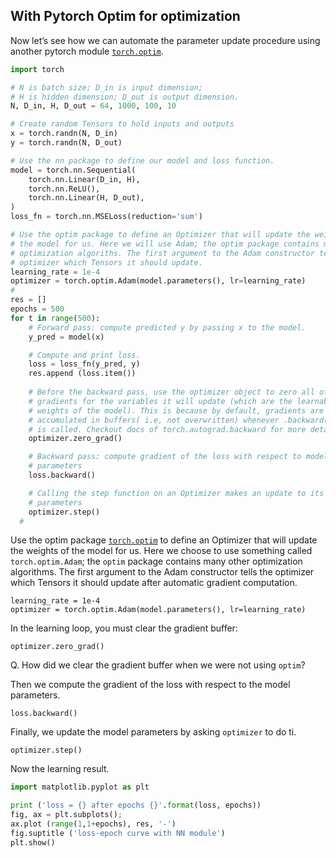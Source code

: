 
## With Pytorch Optim for optimization

Now let's see how we can automate the parameter update procedure using another pytorch module [`torch.optim`](https://pytorch.org/docs/stable/optim.html).

```python
import torch

# N is batch size; D_in is input dimension;
# H is hidden dimension; D_out is output dimension.
N, D_in, H, D_out = 64, 1000, 100, 10

# Create random Tensors to hold inputs and outputs
x = torch.randn(N, D_in)
y = torch.randn(N, D_out)

# Use the nn package to define our model and loss function.
model = torch.nn.Sequential(
    torch.nn.Linear(D_in, H),
    torch.nn.ReLU(),
    torch.nn.Linear(H, D_out),
)
loss_fn = torch.nn.MSELoss(reduction='sum')

# Use the optim package to define an Optimizer that will update the weights of
# the model for us. Here we will use Adam; the optim package contains many other
# optimization algoriths. The first argument to the Adam constructor tells the
# optimizer which Tensors it should update.
learning_rate = 1e-4
optimizer = torch.optim.Adam(model.parameters(), lr=learning_rate)
#
res = []
epochs = 500
for t in range(500):
    # Forward pass: compute predicted y by passing x to the model.
    y_pred = model(x)

    # Compute and print loss.
    loss = loss_fn(y_pred, y)
    res.append (loss.item())
    
    # Before the backward pass, use the optimizer object to zero all of the
    # gradients for the variables it will update (which are the learnable
    # weights of the model). This is because by default, gradients are
    # accumulated in buffers( i.e, not overwritten) whenever .backward()
    # is called. Checkout docs of torch.autograd.backward for more details.
    optimizer.zero_grad()

    # Backward pass: compute gradient of the loss with respect to model
    # parameters
    loss.backward()

    # Calling the step function on an Optimizer makes an update to its
    # parameters
    optimizer.step()
  #
```

Use the optim package [`torch.optim`](https://pytorch.org/docs/stable/optim.html) to define an Optimizer that will update the weights of
the model for us. Here we choose to use something called `torch.optim.Adam`; the `optim` package contains many other optimization algorithms. The first argument to the Adam constructor tells the
optimizer which Tensors it should update after automatic gradient computation.
```
learning_rate = 1e-4
optimizer = torch.optim.Adam(model.parameters(), lr=learning_rate)
```

In the learning loop, you must clear the gradient buffer:
```
optimizer.zero_grad()
```
Q. How did we clear the gradient buffer when we were not using `optim`?

Then we compute the gradient of the loss with respect to the model parameters.
```
loss.backward()
```

Finally, we update the model parameters by asking `optimizer` to do ti.
```
optimizer.step()
```

Now the learning result.
```python
import matplotlib.pyplot as plt

print ('loss = {} after epochs {}'.format(loss, epochs))
fig, ax = plt.subplots();
ax.plot (range(1,1+epochs), res, '-')
fig.suptitle ('loss-epoch curve with NN module')
plt.show()
```